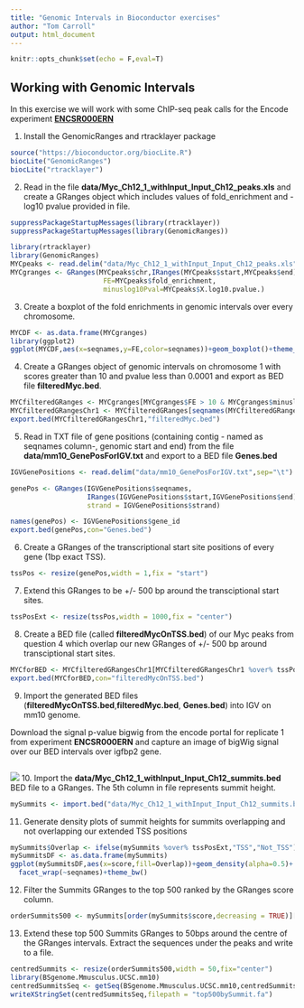 ```yaml
---
title: "Genomic Intervals in Bioconductor exercises"
author: "Tom Carroll"
output: html_document
---
```


```r
knitr::opts_chunk$set(echo = F,eval=T)
```


## Working with Genomic Intervals

In this exercise we will work with some ChIP-seq peak calls for the Encode experiment [**ENCSR000ERN**](https://www.encodeproject.org/experiments/ENCSR000ERN/)

1. Install the GenomicRanges and rtracklayer package

```r
source("https://bioconductor.org/biocLite.R")
biocLite("GenomicRanges")
biocLite("rtracklayer")
```

2. Read in the file **data/Myc_Ch12_1_withInput_Input_Ch12_peaks.xls** and create a GRanges object which includes values of fold_enrichment and - log10 pvalue provided in file.

```r
suppressPackageStartupMessages(library(rtracklayer))
suppressPackageStartupMessages(library(GenomicRanges))
```

```r
library(rtracklayer)
library(GenomicRanges)
MYCpeaks <- read.delim("data/Myc_Ch12_1_withInput_Input_Ch12_peaks.xls",sep="\t",comment.char = "#")
MYCgranges <- GRanges(MYCpeaks$chr,IRanges(MYCpeaks$start,MYCpeaks$end),
                       FE=MYCpeaks$fold_enrichment,
                       minuslog10Pval=MYCpeaks$X.log10.pvalue.)

```

3. Create a boxplot of the fold enrichments in genomic intervals over every chromosome.

```r
MYCDF <- as.data.frame(MYCgranges)
library(ggplot2)
ggplot(MYCDF,aes(x=seqnames,y=FE,color=seqnames))+geom_boxplot()+theme_bw()
```


4. Create a GRanges object of genomic intervals on chromosome 1 with scores greater than 10 and pvalue less than 0.0001 and export as BED file **filteredMyc.bed**.

```r
MYCfilteredGRanges <- MYCgranges[MYCgranges$FE > 10 & MYCgranges$minuslog10Pval > -log10(0.0001)]
MYCfilteredGRangesChr1 <- MYCfilteredGRanges[seqnames(MYCfilteredGRanges) %in% "chr1"]
export.bed(MYCfilteredGRangesChr1,"filteredMyc.bed")
```


5. Read in TXT file of gene positions (containing contig - named as seqnames column-, genomic start and end) from the file **data/mm10_GenePosForIGV.txt** and export to a BED file **Genes.bed**


```r
IGVGenePositions <- read.delim("data/mm10_GenePosForIGV.txt",sep="\t")

genePos <- GRanges(IGVGenePositions$seqnames,
                   IRanges(IGVGenePositions$start,IGVGenePositions$end),
                   strand = IGVGenePositions$strand)

names(genePos) <- IGVGenePositions$gene_id
export.bed(genePos,con="Genes.bed")
```


6. Create a GRanges of the transcriptional start site positions of every gene (1bp exact TSS).

```r
tssPos <- resize(genePos,width = 1,fix = "start")
```

7. Extend this GRanges to be +/- 500 bp around the transciptional start sites.


```r
tssPosExt <- resize(tssPos,width = 1000,fix = "center")
```


8. Create a BED file (called **filteredMycOnTSS.bed**) of our Myc peaks from question 4 which overlap our new GRanges of +/- 500 bp around transciptional start sites.

```r
MYCforBED <- MYCfilteredGRangesChr1[MYCfilteredGRangesChr1 %over% tssPosExt]
export.bed(MYCforBED,con="filteredMycOnTSS.bed")
```


9. Import the generated BED files (**filteredMycOnTSS.bed**,**filteredMyc.bed**, **Genes.bed**) into IGV on mm10 genome. 



Download the signal p-value bigwig from the encode portal for replicate 1 from experiment **ENCSR000ERN** and capture an image of bigWig signal over our BED intervals over igfbp2 gene.


```r

```

![](IGV.png)
10. Import the **data/Myc_Ch12_1_withInput_Input_Ch12_summits.bed** BED file to a GRanges. The 5th column in file represents summit height.

```r
mySummits <- import.bed("data/Myc_Ch12_1_withInput_Input_Ch12_summits.bed")
```

11. Generate density plots of summit heights for summits overlapping and not overlapping our extended TSS positions

```r
mySummits$Overlap <- ifelse(mySummits %over% tssPosExt,"TSS","Not_TSS")
mySummitsDF <- as.data.frame(mySummits)
ggplot(mySummitsDF,aes(x=score,fill=Overlap))+geom_density(alpha=0.5)+
  facet_wrap(~seqnames)+theme_bw()
```

12. Filter the Summits GRanges to the top 500 ranked by the GRanges score column.
```r
orderSummits500 <- mySummits[order(mySummits$score,decreasing = TRUE)][1:500,]
```

13. Extend these top 500 Summits GRanges to 50bps around the centre of the GRanges intervals. Extract the sequences under the peaks and write to a file. 

```r
centredSummits <- resize(orderSummits500,width = 50,fix="center")
library(BSgenome.Mmusculus.UCSC.mm10)
centredSummitsSeq <- getSeq(BSgenome.Mmusculus.UCSC.mm10,centredSummits)
writeXStringSet(centredSummitsSeq,filepath = "top500bySummit.fa")
```

